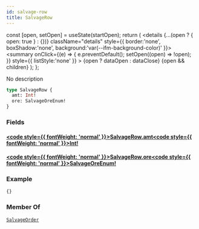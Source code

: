 ```yaml
---
id: salvage-row
title: SalvageRow
---
```









  const [open, setOpen] = useState(startOpen);
  return (
    <details {...(open ? { open: true } : {})} className="details" style={{ border:'none', boxShadow:'none', background:'var(--ifm-background-color)' }}>
      <summary
        onClick={(e) => {
          e.preventDefault();
          setOpen((open) => !open);
        }}
        style={{ listStyle:'none' }}
      >
      {open ? dataOpen : dataClose}
      </summary>
      {open && children}
    </details>
  );
};








No description


```graphql
type SalvageRow {
  amt: Int!
  ore: SalvageOreEnum!
}
```




### Fields

#### [<code style={{ fontWeight: 'normal' }}>SalvageRow.<b>amt</b></code>](#)<Bullet />[<code style={{ fontWeight: 'normal' }}><b>Int!</b></code>](/api/types/scalars/int.mdx) <Badge class="badge badge--secondary badge--non_null" text="non-null"/> <Badge class="badge badge--secondary " text="scalar"/> 



#### [<code style={{ fontWeight: 'normal' }}>SalvageRow.<b>ore</b></code>](#)<Bullet />[<code style={{ fontWeight: 'normal' }}><b>SalvageOreEnum!</b></code>](/api/types/enums/salvage-ore-enum.mdx) <Badge class="badge badge--secondary badge--non_null" text="non-null"/> <Badge class="badge badge--secondary " text="enum"/> 





### Example


```graphql
{}
```




### Member Of

[`SalvageOrder`](/api/types/objects/salvage-order.mdx)  <Badge class="badge badge--secondary badge--relation" text="object"/>